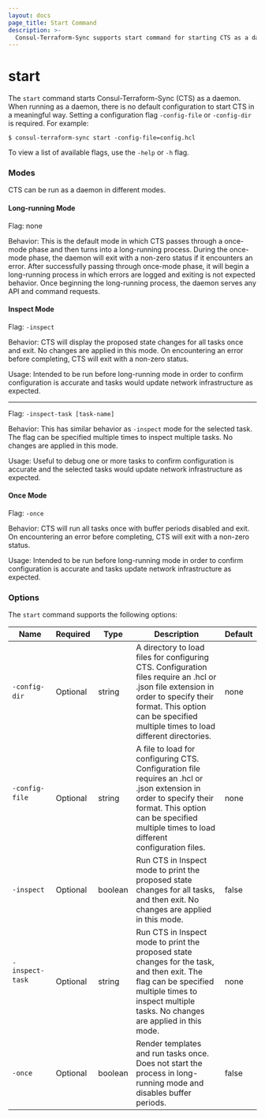 ```yaml
---
layout: docs
page_title: Start Command
description: >-
  Consul-Terraform-Sync supports start command for starting CTS as a daemon
---
```


# start

The `start` command starts Consul-Terraform-Sync (CTS) as a daemon. When running as a daemon, there is no default configuration to start CTS in a meaningful way. Setting a configuration flag `-config-file` or `-config-dir` is required. For example:

```shell-session
$ consul-terraform-sync start -config-file=config.hcl
```

To view a list of available flags, use the `-help` or `-h` flag.

### Modes

CTS can be run as a daemon in different modes.

#### Long-running Mode

Flag: none

Behavior: This is the default mode in which CTS passes through a once-mode phase and then turns into a long-running process. During the once-mode phase, the daemon will exit with a non-zero status if it encounters an error. After successfully passing through once-mode phase, it will begin a long-running process in which errors are logged and exiting is not expected behavior. Once beginning the long-running process, the daemon serves any API and command requests.

#### Inspect Mode

Flag: `-inspect`

Behavior: CTS will display the proposed state changes for all tasks once and exit. No changes are applied in this mode. On encountering an error before completing, CTS will exit with a non-zero status.

Usage: Intended to be run before long-running mode in order to confirm configuration is accurate and tasks would update network infrastructure as expected.

---

Flag: `-inspect-task [task-name]`

Behavior: This has similar behavior as `-inspect` mode for the selected task. The flag can be specified multiple times to inspect multiple tasks. No changes are applied in this mode.

Usage: Useful to debug one or more tasks to confirm configuration is accurate and the selected tasks would update network infrastructure as expected.

#### Once Mode

Flag: `-once`

Behavior: CTS will run all tasks once with buffer periods disabled and exit. On encountering an error before completing, CTS will exit with a non-zero status.

Usage: Intended to be run before long-running mode in order to confirm configuration is accurate and tasks update network infrastructure as expected.

### Options

The `start` command supports the following options:

| Name            | Required | Type    | Description                     |Default                  |
| --------------- | -------- | ------- | ------------------------------- | ----------------------- |
| `-config-dir ` &nbsp; &nbsp; &nbsp;| Optional | string | A directory to load files for configuring CTS. Configuration files require an .hcl or .json file extension in order to specify their format. This option can be specified multiple times to load different directories. | none |
| `-config-file` &nbsp; &nbsp; &nbsp; &nbsp; &nbsp; &nbsp; &nbsp; &nbsp; &nbsp; &nbsp; &nbsp; &nbsp;| Optional | string | A file to load for configuring CTS. Configuration file requires an .hcl or .json extension in order to specify their format. This option can be specified multiple times to load different configuration files. | none |
| `-inspect` | Optional | boolean | Run CTS in Inspect mode to print the proposed state changes for all tasks, and then exit. No changes are applied in this mode. | false |
| `-inspect-task` &nbsp; &nbsp; &nbsp; &nbsp; &nbsp; &nbsp; &nbsp; &nbsp; &nbsp; &nbsp; &nbsp; &nbsp; &nbsp; &nbsp; | Optional | string | Run CTS in Inspect mode to print the proposed state changes for the task, and then exit. The flag can be specified multiple times to inspect multiple tasks. No changes are applied in this mode. | none |
| `-once` | Optional | boolean | Render templates and run tasks once. Does not start the process in long-running mode and disables buffer periods. | false |
